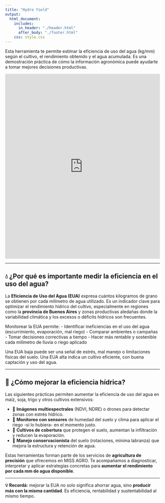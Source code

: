 ```yaml
---
title: "Hydro Yield"
output: 
  html_document:
    includes:
      in_header: "./header.html"
      after_body: "./footer.html"
    css: style.css
---
```


Esta herramienta te permite estimar la eficiencia de uso del agua (kg/mm) según el cultivo, el rendimiento obtenido y el agua acumulada. Es una demostración práctica de cómo la información agronómica puede ayudarte a tomar mejores decisiones productivas.

<iframe src="https://missagro.shinyapps.io/HydroYield/" width="100%" height="600" frameborder="0"></iframe>

---

## 💧 ¿Por qué es importante medir la eficiencia en el uso del agua?

La **Eficiencia de Uso del Agua (EUA)** expresa cuántos kilogramos de grano se obtienen por cada milímetro de agua utilizado. Es un indicador clave para optimizar el rendimiento hídrico del cultivo, especialmente en regiones como la **provincia de Buenos Aires** y zonas productivas aledañas donde la variabilidad climática y los excesos o déficits hídricos son frecuentes.

Monitorear la EUA permite:
- Identificar ineficiencias en el uso del agua (escurrimiento, evaporación, mal riego)
- Comparar ambientes o campañas
- Tomar decisiones correctivas a tiempo
- Hacer más rentable y sostenible cada milímetro de lluvia o riego aplicado

Una EUA baja puede ser una señal de estrés, mal manejo o limitaciones físicas del suelo. Una EUA alta indica un cultivo eficiente, con buena captación y uso del agua.

---

## 🔧 ¿Cómo mejorar la eficiencia hídrica?

Las siguientes prácticas permiten aumentar la eficiencia de uso del agua en maíz, soja, trigo y otros cultivos extensivos:

- 🌱 **Imágenes multiespectrales** (NDVI, NDRE) o drones para detectar zonas con estrés hídrico.
- 📡 **Monitoreo con sensores** de humedad del suelo y clima para aplicar el riego -si lo hubiera- en el momento justo.
- 🌾 **Cultivos de cobertura** que protegen el suelo, aumentan la infiltración y reducen la evaporación.
- 🚜 **Manejo conservacionista** del suelo (rotaciones, mínima labranza) que mejora la estructura y retención de agua.

Estas herramientas forman parte de los servicios de **agricultura de precisión** que ofrecemos en MISS AGRO. Te acompañamos a diagnosticar, interpretar y aplicar estrategias concretas para **aumentar el rendimiento por cada mm de agua disponible**.

---

**💡 Recordá:** mejorar la EUA no solo significa ahorrar agua, sino **producir más con la misma cantidad**. Es eficiencia, rentabilidad y sustentabilidad al mismo tiempo.
